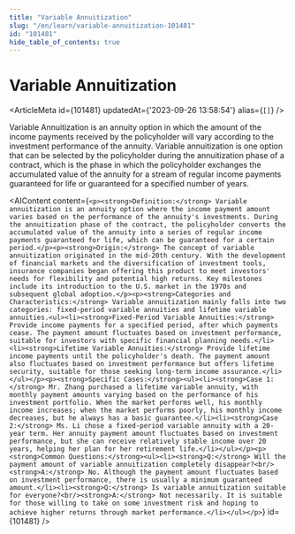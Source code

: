 ```yaml
---
title: "Variable Annuitization"
slug: "/en/learn/variable-annuitization-101481"
id: "101481"
hide_table_of_contents: true
---
```



# Variable Annuitization

<ArticleMeta id={101481} updatedAt={'2023-09-26 13:58:54'} alias={`[]`} />
<div className='border-solid border-b border-t-0 my-4 border-[var(--ifm-color-gray-300)]' />

Variable Annuitization is an annuity option in which the amount of the income payments received by the policyholder will vary according to the investment performance of the annuity. Variable annuitization is one option that can be selected by the policyholder during the annuitization phase of a contract, which is the phase in which the policyholder exchanges the accumulated value of the annuity for a stream of regular income payments guaranteed for life or guaranteed for a specified number of years.

<AIContent content={`<p><strong>Definition:</strong> Variable annuitization is an annuity option where the income payment amount varies based on the performance of the annuity's investments. During the annuitization phase of the contract, the policyholder converts the accumulated value of the annuity into a series of regular income payments guaranteed for life, which can be guaranteed for a certain period.</p><p><strong>Origin:</strong> The concept of variable annuitization originated in the mid-20th century. With the development of financial markets and the diversification of investment tools, insurance companies began offering this product to meet investors' needs for flexibility and potential high returns. Key milestones include its introduction to the U.S. market in the 1970s and subsequent global adoption.</p><p><strong>Categories and Characteristics:</strong> Variable annuitization mainly falls into two categories: fixed-period variable annuities and lifetime variable annuities.<ul><li><strong>Fixed-Period Variable Annuities:</strong> Provide income payments for a specified period, after which payments cease. The payment amount fluctuates based on investment performance, suitable for investors with specific financial planning needs.</li><li><strong>Lifetime Variable Annuities:</strong> Provide lifetime income payments until the policyholder's death. The payment amount also fluctuates based on investment performance but offers lifetime security, suitable for those seeking long-term income assurance.</li></ul></p><p><strong>Specific Cases:</strong><ul><li><strong>Case 1:</strong> Mr. Zhang purchased a lifetime variable annuity, with monthly payment amounts varying based on the performance of his investment portfolio. When the market performs well, his monthly income increases; when the market performs poorly, his monthly income decreases, but he always has a basic guarantee.</li><li><strong>Case 2:</strong> Ms. Li chose a fixed-period variable annuity with a 20-year term. Her annuity payment amount fluctuates based on investment performance, but she can receive relatively stable income over 20 years, helping her plan for her retirement life.</li></ul></p><p><strong>Common Questions:</strong><ul><li><strong>Q:</strong> Will the payment amount of variable annuitization completely disappear?<br/><strong>A:</strong> No. Although the payment amount fluctuates based on investment performance, there is usually a minimum guaranteed amount.</li><li><strong>Q:</strong> Is variable annuitization suitable for everyone?<br/><strong>A:</strong> Not necessarily. It is suitable for those willing to take on some investment risk and hoping to achieve higher returns through market performance.</li></ul></p>`} id={101481} />
